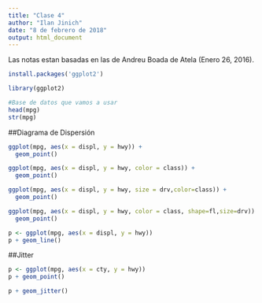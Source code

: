 ---
title: "Clase 4"
author: "Ilan Jinich"
date: "8 de febrero de 2018"
output: html_document
---
Las notas estan basadas en las de Andreu Boada de Atela (Enero 26, 2016).
```{r,eval=FALSE}
install.packages('ggplot2')
```


```{r}
library(ggplot2)
```



```{r}
#Base de datos que vamos a usar
head(mpg) 
str(mpg)
```

##Diagrama de Dispersión

```{r}
ggplot(mpg, aes(x = displ, y = hwy)) + 
  geom_point()
```

```{r}
ggplot(mpg, aes(x = displ, y = hwy, color = class)) + 
  geom_point()
```

```{r}
ggplot(mpg, aes(x = displ, y = hwy, size = drv,color=class)) + 
  geom_point()
```

```{r}
ggplot(mpg, aes(x = displ, y = hwy, color = class, shape=fl,size=drv)) + 
  geom_point()
```

```{r}
p <- ggplot(mpg, aes(x = displ, y = hwy))
p + geom_line()
```

##Jitter 
```{r}
p <- ggplot(mpg, aes(x = cty, y = hwy))
p + geom_point()
```


```{r}
p + geom_jitter() 
```

